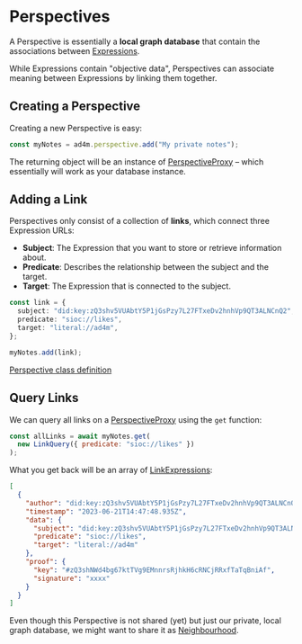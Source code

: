 
# Perspectives

A Perspective is essentially a **local graph database** that
contain the associations between [Expressions](/essentials/expressions).

While Expressions contain "objective data", Perspectives can associate meaning between Expressions
by linking them together.

## Creating a Perspective

Creating a new Perspective is easy:

```ts
const myNotes = ad4m.perspective.add("My private notes");
```

The returning object will be an instance of [PerspectiveProxy](/jsdoc/classes/PerspectiveProxy/)
– which essentially will work as your database instance.

## Adding a Link

Perspectives only consist of a collection of **links**, which connect
three Expression URLs:

- **Subject**: The Expression that you want to store or retrieve information about.
- **Predicate**: Describes the relationship between the subject and the target.
- **Target**: The Expression that is connected to the subject.

```ts
const link = {
  subject: "did:key:zQ3shv5VUAbtY5P1jGsPzy7L27FTxeDv2hnhVp9QT3ALNCnQ2",
  predicate: "sioc://likes",
  target: "literal://ad4m",
};

myNotes.add(link);
```

[Perspective class definition](/jsdoc/classes/Agent)

## Query Links

We can query all links on a [PerspectiveProxy](/jsdoc/classes/PerspectiveProxy/) using the `get` function:

```js
const allLinks = await myNotes.get(
  new LinkQuery({ predicate: "sioc://likes" })
);
```

What you get back will be an array of [LinkExpressions](/jsdoc/classes/LinkExpression/):

```json
[
  {
    "author": "did:key:zQ3shv5VUAbtY5P1jGsPzy7L27FTxeDv2hnhVp9QT3ALNCnQ2",
    "timestamp": "2023-06-21T14:47:48.935Z",
    "data": {
      "subject": "did:key:zQ3shv5VUAbtY5P1jGsPzy7L27FTxeDv2hnhVp9QT3ALNCnQ2",
      "predicate": "sioc://likes",
      "target": "literal://ad4m"
    },
    "proof": {
      "key": "#zQ3shNWd4bg67ktTVg9EMnnrsRjhkH6cRNCjRRxfTaTqBniAf",
      "signature": "xxxx"
    }
  }
]
```

Even though this Perspective is not shared (yet) but just our private, local
graph database, we might want to share it as [Neighbourhood](/neighbourhoods).
